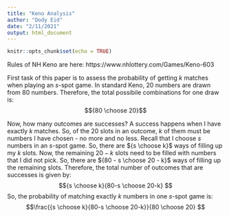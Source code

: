 ```yaml
---
title: "Keno Analysis"
author: "Dody Eid"
date: "2/11/2021"
output: html_document
---
```


```r
knitr::opts_chunk$set(echo = TRUE)
```

Rules of NH Keno are here: https://www.nhlottery.com/Games/Keno-603

First task of this paper is to assess the probability of getting $k$ matches when playing an $s$-spot game. 
In standard Keno, 20 numbers are drawn from 80 numbers. Therefore, the total possibile combinations for one draw is:
$${80 \choose 20}$$

Now, how many outcomes are successes? A success happens when I have exactly $k$ matches. So, of the 20 slots in an outcome, $k$ of them must be numbers I have chosen - no more and no less. Recall that I choose $s$ numbers in an $s$-spot game. So, there are ${s \choose k}$ ways of filling up my $k$ slots. Now, the remaining $20-k$ slots need to be filled with numbers that I did not pick. So, there are ${80 - s \choose 20 - k}$ ways of filling up the remaining slots. Therefore, the total number of outcomes that are successes is given by:
$${s \choose k}{80-s \choose 20-k} $$
So, the probability of matching exactly $k$ numbers in one $s$-spot game is:
$$\frac{{s \choose k}{80-s \choose 20-k}}{80 \choose 20} $$



```r

```

